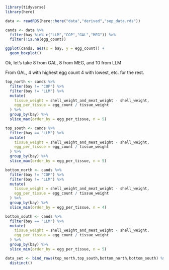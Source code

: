 ```r
library(tidyverse)
library(here)
```


```r
data <- readRDS(here::here("data","derived","sep_data.rds"))
```

```r
cands <- data %>%
  filter(bay %in% c("LLM","COP","GAL","MEG")) %>%
  filter(!is.na(egg_count))
```

```r
ggplot(cands, aes(x = bay, y = egg_count)) +
  geom_boxplot()
```

Ok, let's take 8 from GAL, 8 from MEG, and 10 from LLM

From GAL, 4 with highest egg count 4 with lowest, etc. for the rest. 

```r
top_north <- cands %>%
  filter(bay != "COP") %>%
  filter(bay != "LLM") %>%
  mutate(
    tissue_weight = shell_weight_and_meat_weight - shell_weight,
    egg_per_tissue = egg_count / tissue_weight
  ) %>%
  group_by(bay) %>%
  slice_max(order_by = egg_per_tissue, n = 5)
```

```r
top_south <- cands %>%
  filter(bay == "LLM") %>%
  mutate(
    tissue_weight = shell_weight_and_meat_weight - shell_weight,
    egg_per_tissue = egg_count / tissue_weight
  ) %>%
  group_by(bay) %>%
  slice_max(order_by = egg_per_tissue, n = 5)
```


```r
bottom_north <- cands %>%
  filter(bay != "COP") %>%
  filter(bay != "LLM") %>%
  mutate(
    tissue_weight = shell_weight_and_meat_weight - shell_weight,
    egg_per_tissue = egg_count / tissue_weight
  ) %>%
  group_by(bay) %>%
  slice_min(order_by = egg_per_tissue, n = 4)
```

```r
bottom_south <- cands %>%
  filter(bay == "LLM") %>%
  mutate(
    tissue_weight = shell_weight_and_meat_weight - shell_weight,
    egg_per_tissue = egg_count / tissue_weight
  ) %>%
  group_by(bay) %>%
  slice_min(order_by = egg_per_tissue, n = 5)
```


```r
data_set <- bind_rows(top_north,top_south,bottom_north,bottom_south) %>% 
  distinct()
```

```r

```

